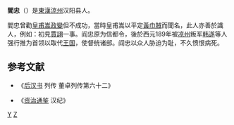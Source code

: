 '''閻忠'''（{{Bd|？||189年|catIdx=Y}}）是[[東漢|東漢]][[涼州|涼州]]汉阳县人。

閻忠曾勸[[皇甫嵩|皇甫嵩]][[政變|政變]]但不成功，當時皇甫嵩以平定[[黃巾賊|黃巾賊]]而聞名，此人亦善於識人，例如：初見[[賈詡|賈詡]]一事。阎忠原为信都令，後於西元189年被[[凉州|凉州]]叛军[[韩遂|韩遂]]等人强行推为首领以取代[[王国_(东汉人物)|王国]]，使督统诸部。阎忠以众人胁迫为耻，不久愤恨病死。
==参考文献==
* 《[[后汉书|后汉书]] 列传 董卓列传第六十二》

* 《[[资治通鉴|资治通鉴]] 汉纪》[[Category:東漢軍事人物|Y]]
[[Category:閻姓|Z]]